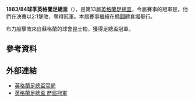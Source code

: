 '''1883/84球季英格蘭足總盃'''（{{lang-en|FA Cup}}），是第13屆[[英格蘭足總盃|英格蘭足總盃]]，今屆賽事的冠軍是{{fc|布力般流浪}}，他們在決賽以2:1擊敗{{fc|昆士柏}}，奪得冠軍。本屆賽事繼續在[[橢圓體育場|橢圓體育場]]舉行。

布力般擊敗來自蘇格蘭的球會昆士柏，獲得足總盃冠軍。

== 參考資料 ==
{{Reflist}}

== 外部連結 ==
* [http://www.thefa.com/thefacup 英格蘭足總盃官網]{{Webarchive|url=https://wayback.archive-it.org/all/20120424194609/http://www.thefa.com/TheFACup |date=2012-04-24 }}
* [http://www.worldfootball.net/winner/eng-fa-cup/ 英格蘭足總盃 歷屆冠軍]{{Wayback|url=http://www.worldfootball.net/winner/eng-fa-cup/ |date=20190102002248 }}
{{soccer-stub}}{{英格兰足总杯}}